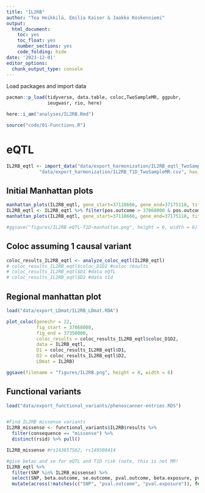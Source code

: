 ---
title: "IL2RB"
author: "Tea Heikkilä, Emilia Kaiser & Jaakko Koskenniemi"
output:
  html_document:
    toc: yes
    toc_float: yes
    number_sections: yes
    code_folding: hide
date: '2023-12-01'
editor_options: 
  chunk_output_type: console
---

Load packages and import data
```{r}
pacman::p_load(tidyverse, data.table, coloc,TwoSampleMR, ggpubr, 
               ieugwasr, rio, here)

here::i_am("analyses/IL2RB.Rmd")

source("code/01-Functions.R")
```


# eQTL

```{r}

IL2RB_eqtl <- import_data("data/export_harmonization/IL2RB_eqtl_TwoSampleMR.csv",
            "data/export_harmonization/IL2RB_T1D_TwoSampleMR.csv", has_beta = TRUE)

```

## Initial Manhattan plots
```{r}
manhattan_plots(IL2RB_eqtl, gene_start=37118666, gene_end=37175118, title = "IL2RB")
IL2RB_eqtl <- IL2RB_eqtl %>% filter(pos.outcome > 37068000 & pos.outcome < 37350000) 
manhattan_plots(IL2RB_eqtl, gene_start=37118666, gene_end=37175118, title = "IL2RB")

#ggsave("figures/IL2RB-eQTL-T1D-manhattan.png", height = 6, width = 6)

```

## Coloc assuming 1 causal variant
```{r}
coloc_results_IL2RB_eqtl <- analyze_coloc_eqtl(IL2RB_eqtl)
# coloc_results_IL2RB_eqtl$coloc_D1D2 #coloc results
# coloc_results_IL2RB_eqtl$D1 #data eQTL
# coloc_results_IL2RB_eqtl$D2 #data t1d

```

## Regional manhattan plot

```{r}

load("data/export_LDmat/IL2RB_LDmat.RDA")

plot_coloc(genechr = 22,
           fig_start = 37068000,
           fig_end = 37350000,
           coloc_results = coloc_results_IL2RB_eqtl$coloc_D1D2,
           data = IL2RB_eqtl,
           D1 = coloc_results_IL2RB_eqtl$D1,
           D2 = coloc_results_IL2RB_eqtl$D2,
           LDmat = IL2RB)

ggsave(filename = "figures/IL2RB.png", height = 8, width = 6)
```



## Functional variants

```{r}
load("data/export_functional_variants/phenoscanner-entries.RDS")


#Find IL2RB missense variants
IL2RB_missense <- functional_variants$IL2RB$results %>% 
  filter(consequence == "missense") %>%  
  distinct(rsid) %>% pull()

IL2RB_missense #rs143857582, rs149508414

#give betas and se for eQTL and T1D risk (note, this is not MR!
IL2RB_eqtl %>%
  filter(SNP %in% IL2RB_missense) %>%
  select(SNP, beta.outcome, se.outcome, pval.outcome, beta.exposure, pval.exposure) %>%
  mutate(across(!matches(c("SNP", "pval.outcome", "pval.exposure")), function(x) signif(x, digits = 2))) #none

```





